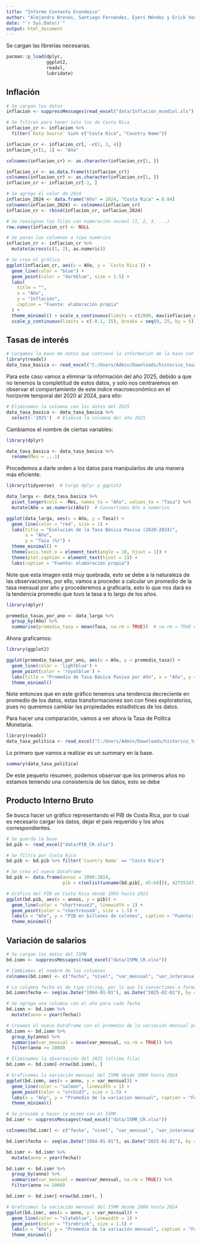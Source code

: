 ---
title: "Informe Contexto Económico"
author: "Alejandro Brenes, Santiago Fernández, Eyeri Méndez y Erick Venegas"
date: "`r Sys.Date()`"
output: html_document
---

Se cargan las librerías necesarias.

```{r librerias}
pacman::p_load(dplyr,
               ggplot2,
               readxl,
               lubridate)
```

## Inflación

```{r inflacion_CR, warning=FALSE}
# Se cargan los datos
inflacion <- suppressMessages(read_excel("data/Inflacion_mundial.xls"))

# Se filtran para tener solo los de Costa Rica
inflacion_cr <- inflacion %>%
  filter(`Data Source` %in% c("Costa Rica", "Country Name"))

inflacion_cr <- inflacion_cr[, -c(2, 3, 4)]
inflacion_cr[1, 1] <- "Año"

colnames(inflacion_cr) <- as.character(inflacion_cr[1, ])

inflacion_cr <- as.data.frame(t(inflacion_cr))
colnames(inflacion_cr) <- as.character(inflacion_cr[1, ])
inflacion_cr <- inflacion_cr[-1, ]

# Se agrega el valor de 2024
inflacion_2024 <- data.frame("Año" = 2024, "Costa Rica" = 0.84)
colnames(inflacion_2024) <- colnames(inflacion_cr)
inflacion_cr <- rbind(inflacion_cr, inflacion_2024)

# Se reasignan las filas con numeración normal (1, 2, 3, ...)
row.names(inflacion_cr) <- NULL

# Se pasan las columnas a tipo numérico
inflacion_cr <- inflacion_cr %>%
  mutate(across(c(1, 2), as.numeric))

# Se crea el gráfico
ggplot(inflacion_cr, aes(x = Año, y = `Costa Rica`)) +
  geom_line(color = "blue") +
  geom_point(color = "darkblue", size = 1.5) +
  labs(
    title = "",
    x = "Año",
    y = "Inflación",
    caption = "Fuente: elaboración propia"
  ) +
  theme_minimal() + scale_x_continuous(limits = c(2000, max(inflacion_cr$Año)), breaks = seq(2000, max(inflacion_cr$Año), by = 5)) +
  scale_y_continuous(limits = c(-0.1, 15), breaks = seq(0, 25, by = 5))

```

## Tasas de interés

```{r}
# Cargamos la base de datos que contiene la información de la base con la tasa en meses
library(readxl)
data_tasa_basica <- read_excel("C:/Users/Admin/Downloads/historico_tasa_basica_pasiva_mensual.xlsx")
```

Para este caso vamos a eliminar la información del año 2025, debido a que no tenemos la completitud de estos datos, y solo nos centraremos en observar el comportamiento de este índice macroeconómico en el horizonte temporal del 2020 al 2024, para ello: 

```{r}
# Eliminamos la columna con los datos del 2025
data_tasa_basica <- data_tasa_basica %>%
  select(-'2025')  # Elimina la columna del año 2025
```

Cambiamos el nombre de ciertas variables:

```{r}
library(dplyr)

data_tasa_basica <- data_tasa_basica %>%
  rename(Mes = ...1)
```

Procedemos a darle orden a los datos para manipularlos de una manera más eficiente.

```{r}
library(tidyverse)  # Carga dplyr y ggplot2

data_larga <- data_tasa_basica %>%
  pivot_longer(cols = -Mes, names_to = "Año", values_to = "Tasa") %>%
  mutate(Año = as.numeric(Año))  # Convertimos Año a numérico
```


```{r}
ggplot(data_larga, aes(x = Año, y = Tasa)) +
  geom_line(color = "red", size = 1) +  
  labs(title = "Evolución de la Tasa Básica Pasiva (2020-2024)",
       x = "Año",
       y = "Tasa (%)") +
  theme_minimal() +
  theme(axis.text.x = element_text(angle = 10, hjust = 1)) +
  theme(plot.caption = element_text(hjust = 1)) +
  labs(caption = "Fuente: elaboración propia")

```
Note que esta imagen está muy quebrada, esto se debe a la naturaleza de las observaciones, por ello, vamos a proceder a calcular un promedio de la tasa mensual por año y procederemos a graficarla, esto lo que nos dará es la tendencia promedio que tuvo la tasa a lo largo de los años. 

```{r}
library(dplyr)

promedio_tasas_por_ano <- data_larga %>%
  group_by(Año) %>%
  summarise(promedio_tasa = mean(Tasa, na.rm = TRUE))  # na.rm = TRUE elimina los valores NA
```

Ahora graficamos:

```{r}
library(ggplot2)

ggplot(promedio_tasas_por_ano, aes(x = Año, y = promedio_tasa)) +
  geom_line(color = 'lightblue') +  
  geom_point(color = 'royalblue') +  
  labs(title = "Promedio de Tasa Básica Pasiva por Año", x = "Año", y = "Promedio de la Tasa Básica Pasiva") +
  theme_minimal()

```

Note entonces que en este gráfico tenemos una tendencia decreciente en promedio de los datos, estas transformaciones son con fines exploratorios, pues no queremos cambiar las propiedades estadísticas de los datos.


Para hacer una comparación, vamos a ver ahora la Tasa de Polítca Monetaria. 

```{r}
library(readxl)
data_tasa_politica <- read_excel("C:/Users/Admin/Downloads/historico_tasa_politica_monetaria.xlsx")
```

Lo primero que vamos a realizar es un summary en la base.

```{r}
summary(data_tasa_politica)
```
De este pequeño resumen, podemos observar que los primeros años no estamos teniendo una consistencia de los datos, esto se debe


## Producto Interno Bruto

Se busca hacer un gráfico representando el PIB de Costa Rica, por lo cual es necesario cargar los datos, dejar el país requerido y los años correspondientes.

```{r PIB_CR}
# Se guarda la base
bd.pib <- read_excel("data/PIB_CR.xlsx")

# Se filtra por Costa Rica
bd.pib <- bd.pib %>% filter(`Country Name` == "Costa Rica")

# Se crea el nuevo DataFrame
bd.pib <- data.frame(annos = 2000:2024,
                     pib = c(unlist(unname(bd.pib[, 45:68])), 42755147159722) / 1000000000)

# Gráfico del PIB en Costa Rica desde 1995 hasta 2023
ggplot(bd.pib, aes(x = annos, y = pib)) +
  geom_line(color = "chartreuse3", linewidth = 1) +
  geom_point(color = "chartreuse4", size = 1.5) +
  labs(x = "Año", y = "PIB en billones de colones", caption = "Fuente: elaboración propia") +
  theme_minimal()
```

## Variación de salarios

```{r var_salarios}
# Se cargan los datos del ISMN
bd.ismn <- suppressMessages(read_excel("data/ISMN_CR.xlsx"))

# Cambiamos el nombre de las columnas
colnames(bd.ismn) <- c("fecha", "nivel", "var_mensual", "var_interanual", "var_acum")

# La columna fecha es de tipo string, por lo que la convertimos a formato de fecha
bd.ismn$fecha <- seq(as.Date("1984-01-01"), as.Date("2025-02-01"), by = "month")

# Se agraga una columna con el año para cada fecha
bd.ismn <- bd.ismn %>%
  mutate(anno = year(fecha))

# Creamos el nuevo DataFrame con el promedio de la variación mensual por año
bd.ismn <- bd.ismn %>%
  group_by(anno) %>%
  summarise(var_mensual = mean(var_mensual, na.rm = TRUE)) %>%
  filter(anno >= 2000)

# Eliminamos la observación del 2025 (última fila)
bd.ismn <- bd.ismn[-nrow(bd.ismn), ]

# Graficamos la variación mensual del ISMN desde 2000 hasta 2024
ggplot(bd.ismn, aes(x = anno, y = var_mensual)) +
  geom_line(color = "salmon", linewidth = 1) +
  geom_point(color = "orchid3", size = 1.5) +
  labs(x = "Año", y = "Promedio de la variación mensual", caption = "Fuente: elaboración propia") +
  theme_minimal()

# Se procede a hacer lo mismo con el ISMR
bd.ismr <- suppressMessages(read_excel("data/ISMR_CR.xlsx"))

colnames(bd.ismr) <- c("fecha", "nivel", "var_mensual", "var_interanual", "var_acum")

bd.ismr$fecha <- seq(as.Date("1984-01-01"), as.Date("2025-02-01"), by = "month")

bd.ismr <- bd.ismr %>%
  mutate(anno = year(fecha))

bd.ismr <- bd.ismr %>%
  group_by(anno) %>%
  summarise(var_mensual = mean(var_mensual, na.rm = TRUE)) %>%
  filter(anno >= 2000)

bd.ismr <- bd.ismr[-nrow(bd.ismr), ]

# Graficamos la variación mensual del ISMR desde 2000 hasta 2024
ggplot(bd.ismr, aes(x = anno, y = var_mensual)) +
  geom_line(color = "slateblue", linewidth = 1) +
  geom_point(color = "firebrick", size = 1.5) +
  labs(x = "Año", y = "Promedio de la variación mensual", caption = "Fuente: elaboración propia") +
  theme_minimal()
```




